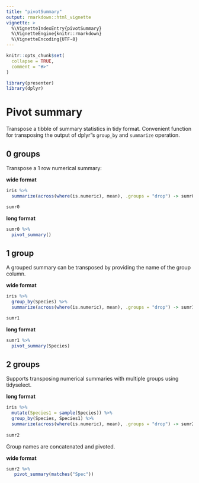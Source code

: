 ---
title: "pivotSummary"
output: rmarkdown::html_vignette
vignette: >
  %\VignetteIndexEntry{pivotSummary}
  %\VignetteEngine{knitr::rmarkdown}
  %\VignetteEncoding{UTF-8}
---

```{r, include = FALSE}
knitr::opts_chunk$set(
  collapse = TRUE,
  comment = "#>"
)
```

```{r setup}
library(presenter)
library(dplyr)
```

# Pivot summary

Transpose a tibble of summary statistics in tidy format. Convenient function for transposing the output of dplyr"s `group_by` and `summarize` operation.

## 0 groups

Transpose a 1 row numerical summary:

**wide format**

```{r}
iris %>% 
  summarize(across(where(is.numeric), mean), .groups = "drop") -> sumr0

sumr0
```

**long format**

```{r}

sumr0 %>% 
  pivot_summary()

```

## 1 group

A grouped summary can be transposed by providing the name of the group column.

**wide format**

```{r}
iris %>% 
  group_by(Species) %>% 
  summarize(across(where(is.numeric), mean), .groups = "drop") -> sumr1

sumr1
```
**long format**

```{r}

sumr1 %>% 
  pivot_summary(Species)
```


## 2 groups

Supports transposing numerical summaries with multiple groups using tidyselect. 

**long format**


```{r}

iris %>%
  mutate(Species1 = sample(Species)) %>%
  group_by(Species, Species1) %>% 
  summarize(across(where(is.numeric), mean), .groups = "drop") -> sumr2
 
sumr2
```


Group names are concatenated and pivoted.

**wide format**

```{r}
sumr2 %>% 
   pivot_summary(matches("Spec")) 
```

